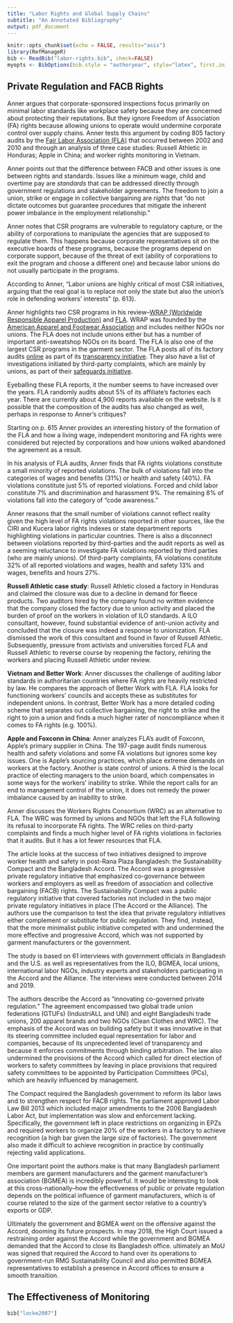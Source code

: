 ```yaml
---
title: "Labor Rights and Global Supply Chains"
subtitle: "An Annotated Bibliography"
output: pdf_document
---
```


```r
knitr::opts_chunk$set(echo = FALSE, results="asis")
library(RefManageR)
bib <- ReadBib("labor-rights.bib", check=FALSE)
myopts <- BibOptions(bib.style = "authoryear", style="latex", first.inits=FALSE, max.names = 20)
```

## Private Regulation and FACB Rights

\textbf{
```r
bib["anner2012"]
```
}

Anner argues that corporate-sponsored inspections focus primarily on minimal labor standards like workplace safety because they are concerned about protecting their reputations. But they ignore Freedom of Association (FA) rights because allowing unions to operate would undermine corporate control over supply chains. Anner tests this argument by coding 805 factory audits by the [Fair Labor Association (FLA)](https://www.fairlabor.org/) that occurred between 2002 and 2010 and through an analysis of three case studies: Russell Athletic in Honduras; Apple in China; and worker rights monitoring in Vietnam. 

Anner points out that the difference between FACB and other issues is one between rights and standards. Issues like a minimum wage, child and overtime pay are *standards* that can be addressed directly through government regulations and stakeholder agreements. The freedom to join a union, strike or engage in collective bargaining are *rights* that "do not dictate outcomes but guarantee procedures that mitigate the inherent power imbalance in the employment relationship."  

Anner notes that CSR programs are vulnerable to regulatory capture, or the ability of corporations to manipulate the agencies that are supposed to regulate them. This happens because corporate representatives sit on the executive boards of these programs, because the programs depend on corporate support, because of the threat of exit (ability of corporations to exit the program and choose a different one) and because labor unions do not usually participate in the programs.

According to Anner, "Labor unions are highly critical of most CSR initiatives, arguing that the real goal is to replace not only the state but also the union’s role in defending workers’ interests" (p. 613). 

Anner highlights two CSR programs in his review--[WRAP (Worldwide Responsible Apparel Production)](https://wrapcompliance.org/) and [FLA](https://www.fairlabor.org/). WRAP was founded by the [American Apparel and Footwear Association](https://www.aafaglobal.org/) and includes neither NGOs nor unions. The FLA does not include unions either but has a number of important anti-sweatshop NGOs on its board. The FLA is also one of the largest CSR programs in the garment sector. The FLA posts all of its factory audits [online](https://fla.fairfactories.org/web/Information/CustomReports/FactoriesReport) as part of its [transparency initiative](https://www.fairlabor.org/transparency). They also have a list of investigations initiated by third-party complaints, which are mainly by unions, as part of their [safeguards initiative](https://www.fairlabor.org/transparency/safeguards). 

Eyeballing these FLA reports, it the number seems to have increased over the years. FLA randomly audits about 5% of its affiliate's factories each year. There are currently about 4,900 reports available on the website. Is it possible that the composition of the audits has also changed as well, perhaps in response to Anner's critiques? 

Starting on p. 615 Anner provides an interesting history of the formation of the FLA and how a living wage, independent monitoring and FA rights were considered but rejected by corporations and how unions walked abandoned the agreement as a result. 

In his analysis of FLA audits, Anner finds that FA rights violations constitute a small minority of reported violations. The bulk of violations fall into the categories of wages and benefits (31%) or health and safety (40%). FA violations constitute just 5% of reported violations. Forced and child labor constitute 7% and discrimination and harassment 9%. The remaining 8% of violations fall into the category of "code awareness."     

Anner reasons that the small number of violations cannot reflect reality given the high level of FA rights violations reported in other sources, like the CIRI and Kucera labor rights indexes or state department reports highlighting violations in particular countries. There is also a disconnect between violations reported by third-parties and the audit reports as well as a seeming reluctance to investigate FA violations reported by third parties (who are mainly unions). Of third-party complaints, FA violations constitute 32% of all reported violations and wages, health and safety 13% and wages, benefits and hours 27%. 

**Russell Athletic case study**: Russell Athletic closed a factory in Honduras and claimed the closure was due to a decline in demand for fleece products. Two auditors hired by the company found no written evidence that the company closed the factory due to union activity and placed the burden of proof on the workers in violation of ILO standards. A ILO consultant, however, found substantial evidence of anti-union activity and concluded that the closure was indeed a response to unionization. FLA dismissed the work of this consultant and found in favor of Russell Athletic. Subsequently, pressure from activists and universities forced FLA and Russell Athletic to reverse course by reopening the factory, rehiring the workers and placing Russell Athletic under review. 

**Vietnam and Better Work**: Anner discusses the challenge of auditing labor standards in authoritarian countries where FA rights are heavily restricted by law. He compares the approach of Better Work with FLA. FLA looks for functioning workers' councils and accepts these as substitutes for independent unions. In contrast, Better Work has a more detailed coding scheme that separates out collective bargaining, the right to strike and the right to join a union and finds a much higher rater of noncompliance when it comes to FA rights (e.g. 100%). 

**Apple and Foxconn in China**: Anner analyzes FLA's audit of Foxconn, Apple's primary supplier in China. The 197-page audit finds numerous health and safety violations and some FA violations but ignores some key issues. One is Apple's sourcing practices, which place extreme demands on workers at the factory. Another is state control of unions. A third is the local practice of electing managers to the union board, which compensates in some ways for the workers' inability to strike. While the report calls for an end to management control of the union, it does not remedy the power imbalance caused by an inability to strike. 

Anner discusses the Workers Rights Consortium (WRC) as an alternative to FLA. The WRC was formed by unions and NGOs that left the FLA following its refusal to incorporate FA rights. The WRC relies on third-party complaints and finds a much higher level of FA rights violations in factories that it audits. But it has a lot fewer resources that FLA. 

\textbf{
```r
bib["bair2020"]
```
}

The article looks at the success of two initiatives designed to improve worker health and safety in post-Rana Plaza Bangladesh: the Sustainability Compact and the Bangladesh Accord. The Accord was a progressive private regulatory initiative that emphasized co-governance between workers and employers as well as freedom of association and collective bargaining (FACB) rights. The Sustainability Compact was a public regulatory initiative that covered factories not included in the two major private regulatory initiatives in place (The Accord or the Alliance). The authors use the comparison to test the idea that private regulatory initiatives either complement or substitute for public regulation. They find, instead, that the more minimalist public initiative competed with and undermined the more effective and progressive Accord, which was not supported by garment manufacturers or the government.    

The study is based on 61 interviews with government officials in Bangladesh and the U.S. as well as representatives from the ILO, BGMEA, local unions, international labor NGOs, industry experts and stakeholders participating in the Accord and the Alliance. The interviews were conducted between 2014 and 2019.

The authors describe the Accord as "innovating co-governed private regulation." The agreement encompassed two global trade union federations (GTUFs) (IndustriALL and UNI) and eight Bangladeshi trade unions, 200 apparel brands and two NGOs (Clean Clothes and WRC). The emphasis of the Accord was on building safety but it was innovative in that its steering committee included equal representation for labor and companies, because of its unprecedented level of transparency and because it enforces commitments through binding arbitration. The law also undermined the provisions of the Accord which called for direct election of workers to safety committees by leaving in place provisions that required safety committees to be appointed by Participation Committees (PCs), which are heavily influenced by management. 

The Compact required the Bangladesh government to reform its labor laws and to strengthen respect for FACB rights. The parliament approved Labor Law Bill 2013 which included major amendments to the 2006 Bangladesh Labor Act, but implementation was slow and enforcement lacking. Specifically, the government left in place restrictions on organizing in EPZs and required workers to organize 20% of the workers in a factory to achieve recognition (a high bar given the large size of factories). The government also made it difficult to achieve recognition in practice by continually rejecting valid applications. 

One important point the authors make is that many Bangladesh parliament members are garment manufacturers and the garment manufacturer's association (BGMEA) is incredibly powerful. It would be interesting to look at this cross-nationally--how the effectiveness of public or private regulation depends on the political influence of garment manufacturers, which is of course related to the size of the garment sector relative to a country's exports or GDP.   

Ultimately the government and BGMEA went on the offensive against the Accord, dooming its future prospects. In may 2018, the High Court issued a restraining order against the Accord while the government and BGMEA demanded that the Accord to close its Bangladesh office. ultimately an MoU was signed that required the Accord to hand over its operations to government-run RMG Sustainability Council and also permitted BGMEA representatives to establish a presence in Accord offices to ensure a smooth transition.


## The Effectiveness of Monitoring

```r
bib["locke2007"]
```

